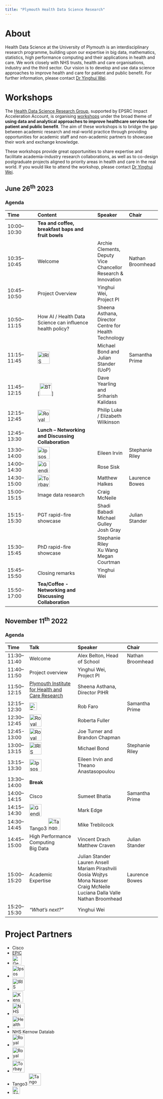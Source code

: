 ```yaml
---
title: "Plymouth Health Data Science Research"
---
```


# About
Health Data Science at the University of Plymouth is an interdisciplinary research programme, building upon our expertise in big data, mathematics, statistics, high performance computing and their applications in health and care. We work closely with NHS trusts, health and care organisations, industry and the third sector. Our vision is to develop and use data science approaches to improve health and care for patient and public benefit. For further information, please contact [Dr Yinghui Wei](mailto:yinghui.wei@plymouth.ac.uk).

# Workshops
The [Health Data Science Research Group](https://www.plymouth.ac.uk/research/health-data-science-research), supported by EPSRC Impact Acceleration Account, is organising [workshops](#workshops) under the broad theme of __using data and analytical approaches to improve healthcare services for patient and public benefit__. The aim of these workshops is to bridge the gap between academic research and real-world practice through providing opportunities for academic staff and non-academic partners to showcase their work and exchange knowledge. 

These workshops provide great opportunities to share expertise and facilitate academia-industry research collaborations, as well as to co-design postgraduate projects aligned to priority areas in health and care in the real world. If you would like to attend the workshop, please contact [Dr Yinghui Wei](mailto:yinghui.wei@plymouth.ac.uk).

## June 26$^\text{th}$ 2023

### Agenda

| Time | Content | Speaker | Chair |
|:--|:-----|:--|:--|
|10:00–10:30| **Tea and coffee, breakfast baps and fruit bowls** |
|10:35–10:45| Welcome | Archie Clements, Deputy Vice Chancellor Research & Innovation | Nathan Broomhead|
|10:45–10:50| Project Overview | Yinghui Wei, Project PI | |
|10:50–11:15| How AI / Health Data Science can influence health policy?| Sheena Asthana, Director Centre for Health Technology| |
|11:15–11:45| [![IRIS Intelligence](_assets/iris_logo.png){height="40"}](https://www.irisintelligence.com/) |Michael Bond and Julian Stander (UoP)| Samantha Prime|
|11:45–12:15| [![BT](_assets/bt_logo.png){height="40"}] |Dave Yearling and Sriharish Kalidass| |
|12:15–12:45| [![Royal Devon University Healthcare NHS Foundation Trust](_assets/royal-devon_logo.png){height="40"}](https://www.royaldevon.nhs.uk/) | Philip Luke / Elizabeth Wilkinson| |
|12:45–13:30| **Lunch – Networking and Discussing Collaboration**|
|13:30–14:00| [![Ipsos](_assets/ipsos_logo.svg){height="40"}](https://www.ipsos.com/en-uk) |Eileen Irvin| Stephanie Riley|
|14:00–14:30| [![Gendius](_assets/gendius_logo.svg){height="40"}](https://www.gendius.co.uk/) | Rose Sisk| |
|14:30-15:00| [![Torbay and South Devon NHS Foundation Trust](_assets/torbay-south-devon_logo.png){height="40"}](https://www.torbayandsouthdevon.nhs.uk/) | Matthew Halkes| Laurence Bowes|
|15:00–15:15| Image data research |Craig McNeile| |
|15:15-15:30| PGT rapid-fire showcase| Shadi Babadi<br>Michael Gulley<br>Josh Gray| Julian Stander|
|15:30–15:45| PhD rapid-fire showcase| Stephanie Riley<br>Xu Wang<br>Megan Courtman| |
|15:45–15:50| Closing remarks |Yinghui Wei||
|15:50-17:00| **Tea/Coffee - Networking and Discussing Collaboration**|



## November 11$^\text{th}$ 2022

### Agenda

| Time | Talk | Speaker | Chair |
|:-|:-----|:-----|:---|
| 11:30–11:40 | Welcome | Alex Belton, Head of School | Nathan Broomhead |
| 11:40–11:50 | Project overview | Yinghui Wei, Project PI | |
| 11:50–12:15 | [Plymouth Institute for Health and Care Research](https://www.plymouth.ac.uk/research/institutes/health) | Sheena Asthana, Director PIHR | |
| 12:15–12:30 | [![TClarke](_assets/tclarke_logo.png){height="25"}](https://www.tclarke.co.uk/) | Rob Faro | Samantha Prime |
| 12:30–12:45 | [![Royal Cornwall Hospitals NHS Trust](_assets/rcht_logo.png){height="40"}](https://www.royalcornwall.nhs.uk/)| Roberta Fuller | |
| 12:45-13:00 | [![Royal Cornwall Hospitals NHS Trust](_assets/rcht_logo.png){height="40"}](https://www.royalcornwall.nhs.uk/) | Joe Turner and Brandon Chapman| |
| 13:00–13:15 | [![IRIS Intelligence](_assets/iris_logo.png){height="40"}](https://www.irisintelligence.com/)  |  Michael Bond | Stephanie Riley |
| 13:15–13:30 | [![Ipsos](_assets/ipsos_logo.svg){height="40"}](https://www.ipsos.com/en-uk) | Eileen Irvin and Theano Anastasopoulou| |
| 13:30–14:00 | **Break** |                                
| 14:00–14:15 | Cisco | Sumeet Bhatia | Samantha Prime |                              
| 14:15–14:30 | [![Gendius](_assets/gendius_logo.svg){height="40"}](https://www.gendius.co.uk/) | Mark Edge | |
| 14:30–14:45 | Tango3 [![Tango 3](_assets/tango3_logo.webp){height="40"}](https://tango3.co.uk/digital-health) | Mike Trebilcock | |
| 14:45–15:00 | High Performance Computing <br> Big Data | Vincent Drach <br> Matthew Craven | Julian Stander |
| 15:00–15:20 | Academic Expertise | Julian Stander<br>Lauren Ansell<br>Mariam Pirashvili<br>Gosia Wojtys<br>Mona Nasser<br>Craig McNeile<br>Luciana Dalla Valle<br>Nathan Broomhead | Laurence Bowes |                     
| 15:20–15:30 | _"What’s next?"_ | Yinghui Wei | |                              



# Project Partners

- Cisco
- [EPIC](https://www.plymouth.ac.uk/research/epic)
- [![Gendius](_assets/gendius_logo.svg){height="30"}](https://www.gendius.co.uk/)
- [![Ipsos](_assets/ipsos_logo.svg){height="40"}](https://www.ipsos.com/en-uk)
- [![IRIS Intelligence](_assets/iris_logo.png){height="40"}](https://www.irisintelligence.com/) 
- [![Kensa Health](_assets/kensahealth_logo.png){height="35"}](https://www.kensahealth.co.uk/)
- [![NHS Business Services Authority](_assets/nhs-business-services_logo.svg){height="40"}](https://www.nhsbsa.nhs.uk/)
- [![Health Education England](_assets/health-education-england_logo.png){height="40"}](https://www.hee.nhs.uk/)
- NHS Kernow Datalab
- [![Royal Cornwall Hospitals NHS Trust](_assets/rcht_logo.png){height="40"}](https://www.royalcornwall.nhs.uk/)
- [![Royal Devon University Healthcare NHS Foundation Trust](_assets/royal-devon_logo.png){height="40"}](https://www.royaldevon.nhs.uk/)
- [![Torbay and South Devon NHS Foundation Trust](_assets/torbay-south-devon_logo.png){height="40"}](https://www.torbayandsouthdevon.nhs.uk/)
- Tango3  [![Tango 3](_assets/tango3_logo.webp){height="40"}](https://tango3.co.uk/digital-health)
- [![TClarke](_assets/tclarke_logo.png){height="25"}](https://www.tclarke.co.uk/)

